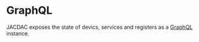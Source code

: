 
# GraphQL

JACDAC exposes the state of devics, services and registers as a [GraphQL](https://graphql.org/) instance.

<JacDaciQL />
